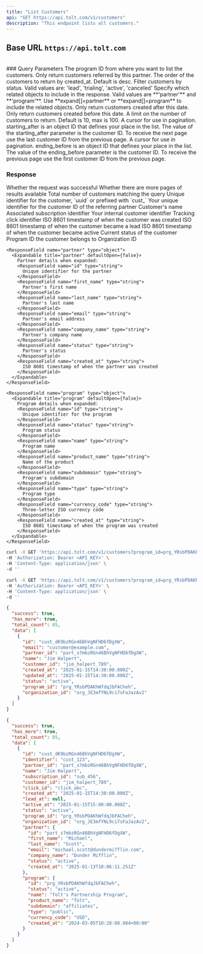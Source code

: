 ```yaml
---
title: "List Customers"
api: "GET https://api.tolt.com/v1/customers"
description: "This endpoint lists all customers."
---
```


## Base URL `https://api.tolt.com`

<br />
### Query Parameters

<ParamField body="program_id*" type="string">
  The program ID from where you want to list the customers.
</ParamField>

<ParamField body="partner_id" type="string - optional">
  Only return customers referred by this partner.
</ParamField>

<ParamField body="order" type="asc | desc - optional">
  The order of the customers to return by created_at. Default is desc.
</ParamField>

<ParamField body="status" type="string - optional">
  Filter customers by status. Valid values are: 'lead', 'trialing', 'active',
  'canceled'
</ParamField>

<ParamField body="expand" type="array - optional">
  Specify which related objects to include in the response. Valid values are
  **'partner'** and **'program'**. Use **expand[]=partner** or
  **expand[]=program** to include the related objects.
</ParamField>

<ParamField body="created_gte" type="string - optional">
  Only return customers created after this date.
</ParamField>

<ParamField body="created_lte" type="string - optional">
  Only return customers created before this date.
</ParamField>

<ParamField body="limit" type="string - optional">
  A limit on the number of customers to return. Default is 10, max is 100.
</ParamField>

<ParamField body="starting_after" type="string - optional">
  A cursor for use in pagination. starting_after is an object ID that defines
  your place in the list. The value of the starting_after parameter is the
  customer ID. To receive the next page use the last customer ID from the
  previous page.
</ParamField>

<ParamField body="ending_before" type="string - optional">
  A cursor for use in pagination. ending_before is an object ID that defines
  your place in the list. The value of the ending_before parameter is the
  customer ID. To receive the previous page use the first customer ID from the
  previous page.
</ParamField>

### Response

<ResponseField name="success" type="boolean">
  Whether the request was successful
</ResponseField>

<ResponseField name="has_more" type="boolean">
  Whether there are more pages of results available
</ResponseField>

<ResponseField name="total_count" type="integer">
  Total number of customers matching the query
</ResponseField>

<ResponseField name="data" type="array[Object]">
  <Expandable title="properties" defaultOpen={true}>
    <ResponseField name="data" type="object{array}">
   <Expandable title="properties" defaultOpen={false}>
    <ResponseField name="id" type="string">
      Unique identifier for the customer, `uuid` or prefixed with `cust_`
    </ResponseField>
    <ResponseField name="identifier" type="string">
      Your unique identifier for the customer
    </ResponseField>
    <ResponseField name="partner_id" type="string">
      ID of the referring partner
    </ResponseField>
    <ResponseField name="name" type="string">
      Customer's name
    </ResponseField>
    <ResponseField name="subscription_id" type="string">
      Associated subscription identifier
    </ResponseField>
    <ResponseField name="customer_id" type="string">
      Your internal customer identifier
    </ResponseField>
    <ResponseField name="click_id" type="string">
      Tracking click identifier
    </ResponseField>
    <ResponseField name="created_at" type="string">
      ISO 8601 timestamp of when the customer was created
    </ResponseField>
    <ResponseField name="lead_at" type="string">
      ISO 8601 timestamp of when the customer became a lead
    </ResponseField>
    <ResponseField name="active_at" type="string">
      ISO 8601 timestamp of when the customer became active
    </ResponseField>
    <ResponseField name="status" type="string">
      Current status of the customer
    </ResponseField>
    <ResponseField name="program_id" type="string">
      Program ID the customer belongs to
    </ResponseField>
    <ResponseField name="organization_id" type="string">
      Organization ID
    </ResponseField>

    <ResponseField name="partner" type="object">
      <Expandable title="partner" defaultOpen={false}>
        Partner details when expanded:
        <ResponseField name="id" type="string">
          Unique identifier for the partner
        </ResponseField>
        <ResponseField name="first_name" type="string">
          Partner's first name
        </ResponseField>
        <ResponseField name="last_name" type="string">
          Partner's last name
        </ResponseField>
        <ResponseField name="email" type="string">
          Partner's email address
        </ResponseField>
        <ResponseField name="company_name" type="string">
          Partner's company name
        </ResponseField>
        <ResponseField name="status" type="string">
          Partner's status
        </ResponseField>
        <ResponseField name="created_at" type="string">
          ISO 8601 timestamp of when the partner was created
        </ResponseField>
      </Expandable>
    </ResponseField>

    <ResponseField name="program" type="object">
      <Expandable title="program" defaultOpen={false}>
        Program details when expanded:
        <ResponseField name="id" type="string">
          Unique identifier for the program
        </ResponseField>
        <ResponseField name="status" type="string">
          Program status
        </ResponseField>
        <ResponseField name="name" type="string">
          Program name
        </ResponseField>
        <ResponseField name="product_name" type="string">
          Name of the product
        </ResponseField>
        <ResponseField name="subdomain" type="string">
          Program's subdomain
        </ResponseField>
        <ResponseField name="type" type="string">
          Program type
        </ResponseField>
        <ResponseField name="currency_code" type="string">
          Three-letter ISO currency code
        </ResponseField>
        <ResponseField name="created_at" type="string">
          ISO 8601 timestamp of when the program was created
        </ResponseField>
      </Expandable>
    </ResponseField>

   </Expandable>
</ResponseField>
  </Expandable>
</ResponseField>

<RequestExample>

```bash cURL
curl -X GET 'https://api.tolt.com/v1/customers?program_id=prg_YRsbPDAKhWfdqJbFACheh' \
-H 'Authorization: Bearer <API_KEY>' \
-H 'Content-Type: application/json' \
-d ''
```

```bash cURL - Expand
curl -X GET 'https://api.tolt.com/v1/customers?program_id=prg_YRsbPDAKhWfdqJbFACheh&expand[]=partner&expand[]=program' \
-H 'Authorization: Bearer <API_KEY>' \
-H 'Content-Type: application/json' \
-d ''
```

</RequestExample>

<ResponseExample>

```json Response
{
  "success": true,
  "has_more": true,
  "total_count": 85,
  "data": [
    {
      "id": "cust_dK9bzRGn46BhVgNFHD6fDgXW",
      "email": "customer@example.com",
      "partner_id": "part_s7mbzRGn46BhVgNFHD6fDgXW",
      "name": "Jim Halpert",
      "customer_id": "jim_halpert_789",
      "created_at": "2025-01-15T14:30:00.000Z",
      "updated_at": "2025-01-15T14:30:00.000Z",
      "status": "active",
      "program_id": "prg_YRsbPDAKhWfdqJbFACheh",
      "organization_id": "org_JE3mfYNL9ci7sFaJazAv2"
    }
  ]
}
```

```json Expand Response
{
  "success": true,
  "has_more": true,
  "total_count": 85,
  "data": [
    {
      "id": "cust_dK9bzRGn46BhVgNFHD6fDgXW",
      "identifier": "cust_123",
      "partner_id": "part_s7mbzRGn46BhVgNFHD6fDgXW",
      "name": "Jim Halpert",
      "subscription_id": "sub_456",
      "customer_id": "jim_halpert_789",
      "click_id": "click_abc",
      "created_at": "2025-01-15T14:30:00.000Z",
      "lead_at": null,
      "active_at": "2025-01-15T15:00:00.000Z",
      "status": "active",
      "program_id": "prg_YRsbPDAKhWfdqJbFACheh",
      "organization_id": "org_JE3mfYNL9ci7sFaJazAv2",
      "partner": {
        "id": "part_s7mbzRGn46BhVgNFHD6fDgXW",
        "first_name": "Michael",
        "last_name": "Scott",
        "email": "michael.scott@dundermifflin.com",
        "company_name": "Dunder Mifflin",
        "status": "active",
        "created_at": "2025-01-13T10:06:11.251Z"
      },
      "program": {
        "id": "prg_YRsbPDAKhWfdqJbFACheh",
        "status": "active",
        "name": "Tolt's Partnership Program",
        "product_name": "Tolt",
        "subdomain": "affiliates",
        "type": "public",
        "currency_code": "USD",
        "created_at": "2024-03-05T10:28:08.984+00:00"
      }
    }
  ]
}
```

</ResponseExample>
